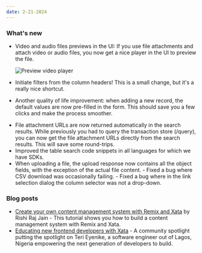 ```yaml
---
date: 2-21-2024
---
```


### What's new

- Video and audio files previews in the UI: If you use file attachments and attach video or audio files, you now get a nice player in the UI to preview the file.

  ![Preview video player](images/preview_video.png)

- Initiate filters from the column headers! This is a small change, but it's a really nice shortcut.
- Another quality of life improvement: when adding a new record, the default values are now pre-filled in the form. This should save you a few clicks and make the process smoother.

<ArticleVideo
  platform="html"
  src="https://us-east-1.storage.xata.sh/labrlg4kc97fndpb6ks39uo2m8"
  width="1280"
  height="720"
/>
- File attachment URLs are now returned automatically in the search results. While previously you had to query the transaction
store (/query), you can now get the file attachment URLs directly from the search results. This will save some round-trips.
- Improved the table search code snippets in all languages for which we have SDKs. 
- When uploading a file, the upload response
now contains all the object fields, with the exception of the actual file content. - Fixed a bug where CSV download was occasionally
failing. - Fixed a bug where in the link selection dialog the column selector was not a drop-down.

### Blog posts

- [Create your own content management system with Remix and Xata](https://xata.io/blog/content-management-system-remix-xata) by Rishi Raj Jain - This tutorial shows you how to build a content management system with Remix and Xata.
- [Educating new frontend developers with Xata](https://xata.io/blog/community-spotlight-educating-frontend-developers) - A community spotlight putting the spotlight on Teri Eyenike, a software engineer out of Lagos, Nigeria empowering the next generation of developers to build.
